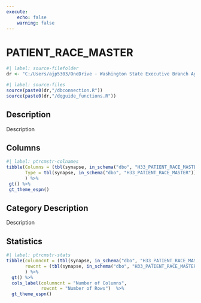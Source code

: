 ```yaml
---
execute:
    echo: false
    warning: false
---
```


# PATIENT_RACE_MASTER {.unnumbered}

```r
#| label: source-filefolder
dr <- "C:/Users/ajp5303/OneDrive - Washington State Executive Branch Agencies/source_scripts"
```

```r
#| label: source-files
source(paste0(dr,"/dbconnection.R"))
source(paste0(dr,"/dqguide_functions.R"))
```

## Description

Description

## Columns

```r
#| label: ptrcmstr-colnames
tibble(Columns = (tbl(synapse, in_schema("dbo", "H33_PATIENT_RACE_MASTER")) %>% colnames()),
       Type = tbl(synapse, in_schema("dbo", "H33_PATIENT_RACE_MASTER")) %>% head(1) %>% as_tibble() %>% sapply(class)
       ) %>%
 gt() %>%
 gt_theme_espn()
```

## Category Description

Description

## Statistics

```r
#| label: ptrcmstr-stats
tibble(columncnt = (tbl(synapse, in_schema("dbo", "H33_PATIENT_RACE_MASTER")) %>% ncol()),
       rowcnt = (tbl(synapse, in_schema("dbo", "H33_PATIENT_RACE_MASTER"))) %>% nrow2()
       ) %>%
  gt() %>%
  cols_label(columncnt = "Number of Columns",
             rowcnt = "Number of Rows")  %>%
  gt_theme_espn()
```
